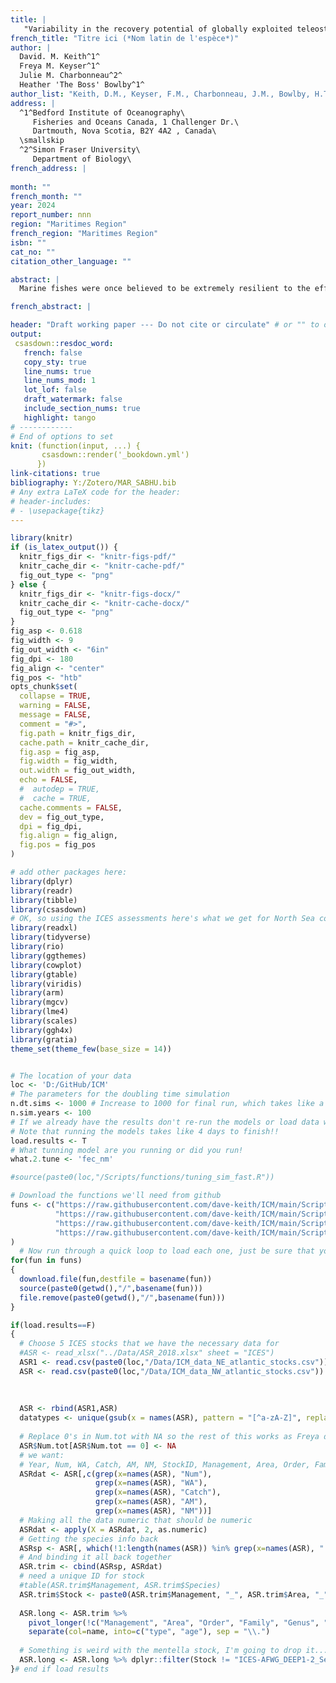 ```yaml
---
title: |
   "Variability in the recovery potential of globally exploited teleosts "
french_title: "Titre ici (*Nom latin de l'espèce*)"
author: |
  David. M. Keith^1^ 
  Freya M. Keyser^1^
  Julie M. Charbonneau^2^
  Heather 'The Boss' Bowlby^1^
author_list: "Keith, D.M., Keyser, F.M., Charbonneau, J.M., Bowlby, H.T.B."
address: |
  ^1^Bedford Institute of Oceanography\
     Fisheries and Oceans Canada, 1 Challenger Dr.\
     Dartmouth, Nova Scotia, B2Y 4A2 , Canada\
  \smallskip
  ^2^Simon Fraser University\
     Department of Biology\
french_address: |
  
month: ""
french_month: ""
year: 2024
report_number: nnn
region: "Maritimes Region"
french_region: "Maritimes Region"
isbn: ""
cat_no: ""
citation_other_language: ""

abstract: |
  Marine fishes were once believed to be extremely resilient to the effects of fishing, but this view has changed over time, due in part to the collapse of large fisheries and a lack of rebuilding of some populations after these collapses. This has lead to questions about the underlying assumptions used in the management of these populations and the impact of environmental factors on the population dynamics. Despite a vast amount of research exploring these challenges, there have been few studies exploring the underlying demographic variability of harvested marine fishes using conservation biology and population ecology perspectives. Here we take the available data for 77 stocks that are assessed in the north Atlantic and the northeast Pacific Oceans and reconstruct their demographics using life-tables. This life-table reconstruction enables us to explore the variability of the demographics of these populations using metrics commonly used in conservation biology (i.e., population growth rates, doubling time, lifetime reproductive success, and generation time). In general, these populations have a latent capacity for population growth (median lambda = 1.1) when the effect of fishing was excluded, indeed even when the effect of fishing were accounted for the population mean population growth rate 1.02 overall, although a large minority (37) of the stocks did have a mean population growth rate less than 1 when accounting for fishing mortality. Relatively infrequent, large successful reproductive events resulted in years with exceptional population growth rates, these events were critical for the long term sustainability for many of these populations given the population growth rates when accounting for fishing were less than one 57% of the time.  The population growth rate tended to increase as population abundance declined, this negative density dependence was stronger near the maximum and minimum abundances. The trend at low abundance was largely driven by an increase in the frequency of high values of lambda at low abundance. These general patterns are highly variable between populations and regionally, the most notable differences are the majority of the Atlantic cod populations in the NW Atlantic, these populations had few large recruitment events and the evidence for positive density dependence (i.e., Allee effects or depensation) is relatively strong. The recovery potential of the majority of the populations in this analysis was relatively high, with 60 of the populations able to double in size within 20 years in the absence of fishing, populations with a low recovery potential were constrained to stocks with both a low median population growth rate and low variability in the population growth rate. The majority of stocks have a latent population growth capacity in the absence of fishing, however, there are regional and population specific effects and several populations in this analysis have shown little capacity for population growth even in the absence of fishing. Knowledge of the observed underlying demographic parameters for a population can be used to help sustainably manage the population and can be used to inform the development of rebuilding plans and the species status for populations that have collapsed.

french_abstract: |

header: "Draft working paper --- Do not cite or circulate" # or "" to omit
output:
 csasdown::resdoc_word:
   french: false
   copy_sty: true
   line_nums: true
   line_nums_mod: 1
   lot_lof: false
   draft_watermark: false
   include_section_nums: true
   highlight: tango
# ------------
# End of options to set
knit: (function(input, ...) {
       csasdown::render('_bookdown.yml')
      })
link-citations: true
bibliography: Y:/Zotero/MAR_SABHU.bib
# Any extra LaTeX code for the header:
# header-includes:
# - \usepackage{tikz}
---
```


```r
library(knitr)
if (is_latex_output()) {
  knitr_figs_dir <- "knitr-figs-pdf/"
  knitr_cache_dir <- "knitr-cache-pdf/"
  fig_out_type <- "png"
} else {
  knitr_figs_dir <- "knitr-figs-docx/"
  knitr_cache_dir <- "knitr-cache-docx/"
  fig_out_type <- "png"
}
fig_asp <- 0.618
fig_width <- 9
fig_out_width <- "6in"
fig_dpi <- 180
fig_align <- "center"
fig_pos <- "htb"
opts_chunk$set(
  collapse = TRUE,
  warning = FALSE,
  message = FALSE,
  comment = "#>",
  fig.path = knitr_figs_dir,
  cache.path = knitr_cache_dir,
  fig.asp = fig_asp,
  fig.width = fig_width,
  out.width = fig_out_width,
  echo = FALSE,
  #  autodep = TRUE,
  #  cache = TRUE,
  cache.comments = FALSE,
  dev = fig_out_type,
  dpi = fig_dpi,
  fig.align = fig_align,
  fig.pos = fig_pos
)
```

```r
# add other packages here:
library(dplyr)
library(readr)
library(tibble)
library(csasdown)
# OK, so using the ICES assessments here's what we get for North Sea cod.
library(readxl)
library(tidyverse)
library(rio)
library(ggthemes)
library(cowplot)
library(gtable)
library(viridis)
library(arm)
library(mgcv)
library(lme4)
library(scales)
library(ggh4x)
library(gratia)
theme_set(theme_few(base_size = 14))


# The location of your data
loc <- 'D:/GitHub/ICM'
# The parameters for the doubling time simulation
n.dt.sims <- 1000 # Increase to 1000 for final run, which takes like a full day or something 
n.sim.years <- 100
# If we already have the results don't re-run the models or load data we don't need.
# Note that running the models takes like 4 days to finish!!
load.results <- T
# What tunning model are you running or did you run!
what.2.tune <- 'fec_nm'

#source(paste0(loc,"/Scripts/functions/tuning_sim_fast.R"))

# Download the functions we'll need from github
funs <- c("https://raw.githubusercontent.com/dave-keith/ICM/main/Scripts/functions/simple_Lotka_r.r",
          "https://raw.githubusercontent.com/dave-keith/ICM/main/Scripts/functions/backwards_project.r",
          "https://raw.githubusercontent.com/dave-keith/ICM/main/Scripts/functions/forward_project.r",
          "https://raw.githubusercontent.com/dave-keith/ICM/main/Scripts/functions/tuning_sim_fast.r"
)
  # Now run through a quick loop to load each one, just be sure that your working directory is read/write!
for(fun in funs) 
{
  download.file(fun,destfile = basename(fun))
  source(paste0(getwd(),"/",basename(fun)))
  file.remove(paste0(getwd(),"/",basename(fun)))
}

if(load.results==F)
{
  # Choose 5 ICES stocks that we have the necessary data for
  #ASR <- read_xlsx("../Data/ASR_2018.xlsx" sheet = "ICES")
  ASR1 <- read.csv(paste0(loc,"/Data/ICM_data_NE_atlantic_stocks.csv"))
  ASR <- read.csv(paste0(loc,"/Data/ICM_data_NW_atlantic_stocks.csv"))
  
  
  
  ASR <- rbind(ASR1,ASR)
  datatypes <- unique(gsub(x = names(ASR), pattern = "[^a-zA-Z]", replacement=""))
  
  # Replace 0's in Num.tot with NA so the rest of this works as Freya designed it to...
  ASR$Num.tot[ASR$Num.tot == 0] <- NA
  # we want:
  # Year, Num, WA, Catch, AM, NM, StockID, Management, Area, Order, Family, Genus, Species
  ASRdat <- ASR[,c(grep(x=names(ASR), "Num"),
                   grep(x=names(ASR), "WA"),
                   grep(x=names(ASR), "Catch"),
                   grep(x=names(ASR), "AM"),
                   grep(x=names(ASR), "NM"))]
  # Making all the data numeric that should be numeric
  ASRdat <- apply(X = ASRdat, 2, as.numeric)
  # Getting the species info back
  ASRsp <- ASR[, which(!1:length(names(ASR)) %in% grep(x=names(ASR), ".", fixed=T))]
  # And binding it all back together
  ASR.trim <- cbind(ASRsp, ASRdat)
  # need a unique ID for stock
  #table(ASR.trim$Management, ASR.trim$Species)
  ASR.trim$Stock <- paste0(ASR.trim$Management, "_", ASR.trim$Area, "_", ASR.trim$Genus, "_", ASR.trim$Species)
  
  ASR.long <- ASR.trim %>%
    pivot_longer(!c("Management", "Area", "Order", "Family", "Genus", "Species", "Stock", "Year","Meeting_or_reference","Model","Case","Notes")) %>%
    separate(col=name, into=c("type", "age"), sep = "\\.")
  
  # Something is weird with the mentella stock, I'm going to drop it...
  ASR.long <- ASR.long %>% dplyr::filter(Stock != "ICES-AFWG_DEEP1-2_Sebastes_mentella")
}# end if load results
```


